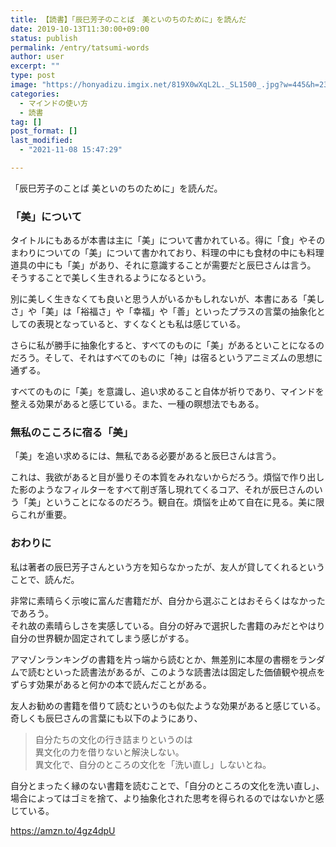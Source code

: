 ```yaml
---
title: 【読書】「辰巳芳子のことば　美といのちのために」を読んだ
date: 2019-10-13T11:30:00+09:00
status: publish
permalink: /entry/tatsumi-words
author: user
excerpt: ""
type: post
image: "https://honyadizu.imgix.net/819X0wXqL2L._SL1500_.jpg?w=445&h=230&fit=crop&crop=entropy"
categories:
  - マインドの使い方
  - 読書
tag: []
post_format: []
last_modified:
  - "2021-11-08 15:47:29"

---
```



「辰巳芳子のことば 美といのちのために」を読んだ。

### 「美」について

タイトルにもあるが本書は主に「美」について書かれている。得に「食」やそのまわりについての「美」について書かれており、料理の中にも食材の中にも料理道具の中にも「美」があり、それに意識することが需要だと辰巳さんは言う。  
そうすることで美しく生きれるようになるという。

別に美しく生きなくても良いと思う人がいるかもしれないが、本書にある「美しさ」や「美」は「裕福さ」や「幸福」や「善」といったプラスの言葉の抽象化としての表現となっていると、すくなくとも私は感じている。

さらに私が勝手に抽象化すると、すべてのものに「美」があるといことになるのだろう。そして、それはすべてのものに「神」は宿るというアニミズムの思想に通ずる。

すべてのものに「美」を意識し、追い求めること自体が祈りであり、マインドを整える効果があると感じている。また、一種の瞑想法でもある。

### 無私のこころに宿る「美」

「美」を追い求めるには、無私である必要があると辰巳さんは言う。

これは、我欲があると目が曇りその本質をみれないからだろう。煩悩で作り出した影のようなフィルターをすべて削ぎ落し現れてくるコア、それが辰巳さんのいう「美」ということになるのだろう。観自在。煩悩を止めて自在に見る。美に限らこれが重要。

### おわりに

私は著者の辰巳芳子さんという方を知らなかったが、友人が貸してくれるということで、読んだ。

非常に素晴らく示唆に富んだ書籍だが、自分から選ぶことはおそらくはなかったであろう。  
それ故の素晴らしさを実感している。自分の好みで選択した書籍のみだとやはり自分の世界観か固定されてしまう感じがする。

アマゾンランキングの書籍を片っ端から読むとか、無差別に本屋の書棚をランダムで読むといった読書法があるが、このような読書法は固定した価値観や視点をずらす効果があると何かの本で読んだことがある。

友人お勧めの書籍を借りて読むというのも似たような効果があると感じている。奇しくも辰巳さんの言葉にも以下のようにあり、

> 自分たちの文化の行き詰まりというのは  
> 異文化の力を借りないと解決しない。  
> 異文化で、自分のところの文化を「洗い直し」しないとね。

自分とまったく縁のない書籍を読むことで、「自分のところの文化を洗い直し」、場合によってはゴミを捨て、より抽象化された思考を得られるのではないかと感じている。


https://amzn.to/4gz4dpU
